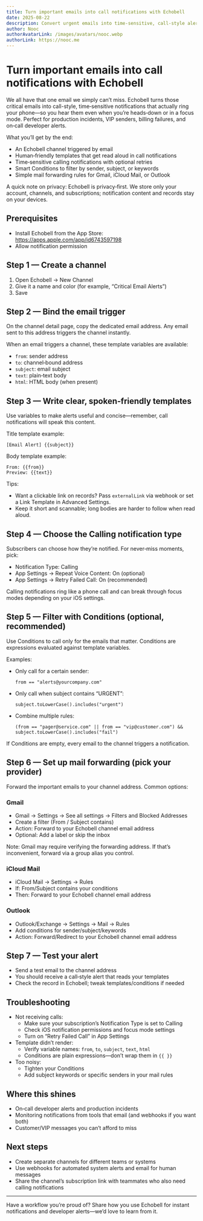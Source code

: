 ```yaml
---
title: Turn important emails into call notifications with Echobell
date: 2025-08-22
description: Convert urgent emails into time‑sensitive, call‑style alerts with Echobell. Set up an email-triggered channel, add templates and conditions, and never miss a critical message.
author: Nooc
authorAvatarLink: /images/avatars/nooc.webp
authorLink: https://nooc.me
---
```


# Turn important emails into call notifications with Echobell

We all have that one email we simply can’t miss. Echobell turns those critical emails into call-style, time‑sensitive notifications that actually ring your phone—so you hear them even when you’re heads‑down or in a focus mode. Perfect for production incidents, VIP senders, billing failures, and on‑call developer alerts.

What you’ll get by the end:

- An Echobell channel triggered by email
- Human‑friendly templates that get read aloud in call notifications
- Time‑sensitive calling notifications with optional retries
- Smart Conditions to filter by sender, subject, or keywords
- Simple mail forwarding rules for Gmail, iCloud Mail, or Outlook

A quick note on privacy: Echobell is privacy‑first. We store only your account, channels, and subscriptions; notification content and records stay on your devices.

## Prerequisites

- Install Echobell from the App Store: https://apps.apple.com/app/id6743597198
- Allow notification permission

## Step 1 — Create a channel

1. Open Echobell → New Channel
2. Give it a name and color (for example, “Critical Email Alerts”)
3. Save

## Step 2 — Bind the email trigger

On the channel detail page, copy the dedicated email address. Any email sent to this address triggers the channel instantly.

When an email triggers a channel, these template variables are available:

- `from`: sender address
- `to`: channel‑bound address
- `subject`: email subject
- `text`: plain‑text body
- `html`: HTML body (when present)

## Step 3 — Write clear, spoken‑friendly templates

Use variables to make alerts useful and concise—remember, call notifications will speak this content.

Title template example:

```
[Email Alert] {{subject}}
```

Body template example:

```
From: {{from}}
Preview: {{text}}
```

Tips:

- Want a clickable link on records? Pass `externalLink` via webhook or set a Link Template in Advanced Settings.
- Keep it short and scannable; long bodies are harder to follow when read aloud.

## Step 4 — Choose the Calling notification type

Subscribers can choose how they’re notified. For never‑miss moments, pick:

- Notification Type: Calling
- App Settings → Repeat Voice Content: On (optional)
- App Settings → Retry Failed Call: On (recommended)

Calling notifications ring like a phone call and can break through focus modes depending on your iOS settings.

## Step 5 — Filter with Conditions (optional, recommended)

Use Conditions to call only for the emails that matter. Conditions are expressions evaluated against template variables.

Examples:

- Only call for a certain sender:
  ```
  from == "alerts@yourcompany.com"
  ```
- Only call when subject contains “URGENT”:
  ```
  subject.toLowerCase().includes("urgent")
  ```
- Combine multiple rules:
  ```
  (from == "pager@service.com" || from == "vip@customer.com") && subject.toLowerCase().includes("fail")
  ```

If Conditions are empty, every email to the channel triggers a notification.

## Step 6 — Set up mail forwarding (pick your provider)

Forward the important emails to your channel address. Common options:

### Gmail

- Gmail → Settings → See all settings → Filters and Blocked Addresses
- Create a filter (From / Subject contains)
- Action: Forward to your Echobell channel email address
- Optional: Add a label or skip the inbox

Note: Gmail may require verifying the forwarding address. If that’s inconvenient, forward via a group alias you control.

### iCloud Mail

- iCloud Mail → Settings → Rules
- If: From/Subject contains your conditions
- Then: Forward to your Echobell channel email address

### Outlook

- Outlook/Exchange → Settings → Mail → Rules
- Add conditions for sender/subject/keywords
- Action: Forward/Redirect to your Echobell channel email address

## Step 7 — Test your alert

- Send a test email to the channel address
- You should receive a call‑style alert that reads your templates
- Check the record in Echobell; tweak templates/conditions if needed

## Troubleshooting

- Not receiving calls:
  - Make sure your subscription’s Notification Type is set to Calling
  - Check iOS notification permissions and focus mode settings
  - Turn on “Retry Failed Call” in App Settings
- Template didn’t render:
  - Verify variable names: `from`, `to`, `subject`, `text`, `html`
  - Conditions are plain expressions—don’t wrap them in `{{ }}`
- Too noisy:
  - Tighten your Conditions
  - Add subject keywords or specific senders in your mail rules

## Where this shines

- On‑call developer alerts and production incidents
- Monitoring notifications from tools that email (and webhooks if you want both)
- Customer/VIP messages you can’t afford to miss

## Next steps

- Create separate channels for different teams or systems
- Use webhooks for automated system alerts and email for human messages
- Share the channel’s subscription link with teammates who also need calling notifications

---

Have a workflow you’re proud of? Share how you use Echobell for instant notifications and developer alerts—we’d love to learn from it.
